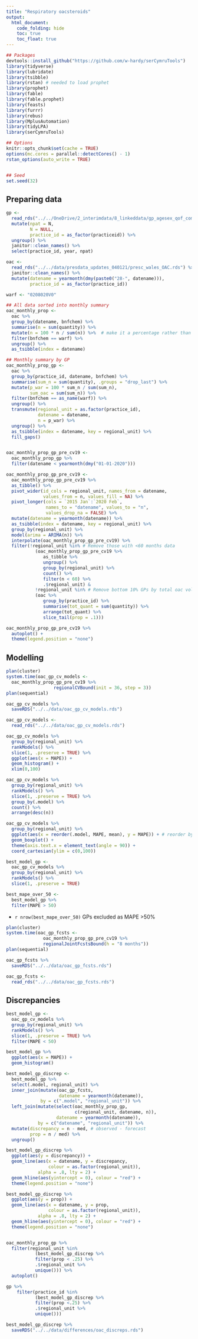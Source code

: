 ```yaml
---
title: "Respiratory oacsteroids"
output: 
  html_document:
    code_folding: hide
    toc: true
    toc_float: true
---
```


```r
## Packages
devtools::install_github("https://github.com/w-hardy/serCymruTools")
library(tidyverse)
library(lubridate)
library(tsibble)
library(rstan) # needed to load prophet
library(prophet)
library(fable)
library(fable.prophet)
library(feasts)
library(furrr)
library(rebus)
library(MplusAutomation)
library(tidyLPA)
library(serCymruTools)

## Options
knitr::opts_chunk$set(cache = TRUE)
options(mc.cores = parallel::detectCores() - 1)
rstan_options(auto_write = TRUE)


## Seed
set.seed(32)

```

## Preparing data

```r
gp <- 
  read_rds("../../OneDrive/2_interimdata/8_linkeddata/gp_agesex_qof_combined.rds") %>% 
  mutate(npat = N,
         N = NULL,
         practice_id = as_factor(practiceid)) %>% 
  ungroup() %>% 
  janitor::clean_names() %>% 
  select(practice_id, year, npat)

oac <- 
  read_rds("../../data/presdata_updates_040121/presc_wales_OAC.rds") %>% 
  janitor::clean_names() %>% 
  mutate(datename = yearmonth(dmy(paste0("28-", datename))),
         practice_id = as_factor(practice_id))

warf <- "0208020V0"

## All data sorted into monthly summary
oac_monthly_prop <- 
  oac %>% 
  group_by(datename, bnfchem) %>% 
  summarise(n = sum(quantity)) %>% 
  mutate(n = 100 * n / sum(n)) %>%  # make it a percentage rather than proportion
  filter(bnfchem == warf) %>% 
  ungroup() %>%
  as_tsibble(index = datename)

## Monthly summary by GP
oac_monthly_prop_gp <- 
  oac %>% 
  group_by(practice_id, datename, bnfchem) %>% 
  summarise(sum_n = sum(quantity), .groups = "drop_last") %>% 
  mutate(p_war = 100 * sum_n / sum(sum_n),
         sum_oac = sum(sum_n)) %>% 
  filter(bnfchem == as_name(warf)) %>% 
  ungroup() %>% 
  transmute(regional_unit = as.factor(practice_id),
            datename = datename,
            n = p_war) %>%
  ungroup() %>%
  as_tsibble(index = datename, key = regional_unit) %>% 
  fill_gaps() 


oac_monthly_prop_gp_pre_cv19 <- 
  oac_monthly_prop_gp %>% 
  filter(datename < yearmonth(dmy("01-01-2020")))

oac_monthly_prop_gp_pre_cv19 <- 
  oac_monthly_prop_gp_pre_cv19 %>% 
  as_tibble() %>% 
  pivot_wider(id_cols = regional_unit, names_from = datename,
              values_from = n, values_fill = NA) %>% 
  pivot_longer(cols = `2015 Jan`:`2020 Feb`, 
               names_to = "datename", values_to = "n", 
               values_drop_na = FALSE) %>% 
  mutate(datename = yearmonth(datename)) %>% 
  as_tsibble(index = datename, key = regional_unit) %>% 
  group_by(regional_unit) %>% 
  model(arima = ARIMA(n)) %>% 
  interpolate(oac_monthly_prop_gp_pre_cv19) %>% 
  filter(!regional_unit %in% # Remove those with <60 months data
           (oac_monthly_prop_gp_pre_cv19 %>% 
              as_tibble %>% 
              ungroup() %>% 
              group_by(regional_unit) %>% 
              count() %>% 
              filter(n < 60) %>% 
              .$regional_unit) &
           !regional_unit %in% # Remove bottom 10% GPs by total oac volume 
           (oac %>% 
              group_by(practice_id) %>% 
              summarise(tot_quant = sum(quantity)) %>% 
              arrange(tot_quant) %>% 
              slice_tail(prop = .1))) 
```


```r
oac_monthly_prop_gp_pre_cv19 %>% 
  autoplot() +
  theme(legend.position = "none")
```


## Modelling


```r
plan(cluster)
system.time(oac_gp_cv_models <-
  oac_monthly_prop_gp_pre_cv19 %>%
                  regionalCVBound(init = 36, step = 3))
plan(sequential)

oac_gp_cv_models %>%
  saveRDS("../../data/oac_gp_cv_models.rds")

oac_gp_cv_models <- 
  read_rds("../../data/oac_gp_cv_models.rds")

oac_gp_cv_models %>% 
  group_by(regional_unit) %>% 
  rankModels() %>% 
  slice(1, .preserve = TRUE) %>% 
  ggplot(aes(x = MAPE)) +
  geom_histogram() +
  xlim(0,100)

oac_gp_cv_models %>% 
  group_by(regional_unit) %>% 
  rankModels() %>% 
  slice(1, .preserve = TRUE) %>% 
  group_by(.model) %>% 
  count() %>% 
  arrange(desc(n))

oac_gp_cv_models %>% 
  group_by(regional_unit) %>% 
  ggplot(aes(x = reorder(.model, MAPE, mean), y = MAPE)) + # reorder by mean of y
  geom_boxplot() +
  theme(axis.text.x = element_text(angle = 90)) +
  coord_cartesian(ylim = c(0,100))

```


```r
best_model_gp <- 
  oac_gp_cv_models %>% 
  group_by(regional_unit) %>% 
  rankModels() %>% 
  slice(1, .preserve = TRUE)

best_mape_over_50 <- 
  best_model_gp %>% 
  filter(MAPE > 50)

```

* `r nrow(best_mape_over_50)` GPs excluded as MAPE >50%

```r
plan(cluster)
system.time(oac_gp_fcsts <-
              oac_monthly_prop_gp_pre_cv19 %>%
              regionalJointFcstsBound(h = "8 months"))
plan(sequential)

oac_gp_fcsts %>%
  saveRDS("../../data/oac_gp_fcsts.rds")

oac_gp_fcsts <- 
  read_rds("../../data/oac_gp_fcsts.rds")

```


## Discrepancies

```r
best_model_gp <- 
  oac_gp_cv_models %>% 
  group_by(regional_unit) %>% 
  rankModels() %>% 
  slice(1, .preserve = TRUE) %>% 
  filter(MAPE < 50)

best_model_gp %>% 
  ggplot(aes(x = MAPE)) + 
  geom_histogram()

best_model_gp_discrep <- 
  best_model_gp %>% 
  select(.model, regional_unit) %>% 
  inner_join(mutate(oac_gp_fcsts,
                    datename = yearmonth(datename)), 
             by = c(".model", "regional_unit")) %>%
  left_join(mutate(select(oac_monthly_prop_gp, 
                          c(regional_unit, datename, n)), 
                   datename = yearmonth(datename)),
            by = c("datename", "regional_unit")) %>% 
  mutate(discrepancy = n - med, # observed - forecast
         prop = n / med) %>% 
  ungroup()

best_model_gp_discrep %>% 
  ggplot(aes(y = discrepancy)) +
  geom_line(aes(x = datename, y = discrepancy, 
                colour = as.factor(regional_unit)),
            alpha = .8, lty = 2) +
  geom_hline(aes(yintercept = 0), colour = "red") +
  theme(legend.position = "none")

best_model_gp_discrep %>% 
  ggplot(aes(y = prop)) +
  geom_line(aes(x = datename, y = prop, 
                colour = as.factor(regional_unit)),
            alpha = .8, lty = 2) +
  geom_hline(aes(yintercept = 0), colour = "red") +
  theme(legend.position = "none")


oac_monthly_prop_gp %>% 
  filter(regional_unit %in%
           (best_model_gp_discrep %>%
           filter(prop < .25) %>%
           .$regional_unit %>%
           unique())) %>%
  autoplot()

gp %>% 
    filter(practice_id %in% 
           (best_model_gp_discrep %>% 
           filter(prop <.25) %>% 
           .$regional_unit %>% 
           unique()))

best_model_gp_discrep %>% 
  saveRDS("../../data/differences/oac_discreps.rds")
```
